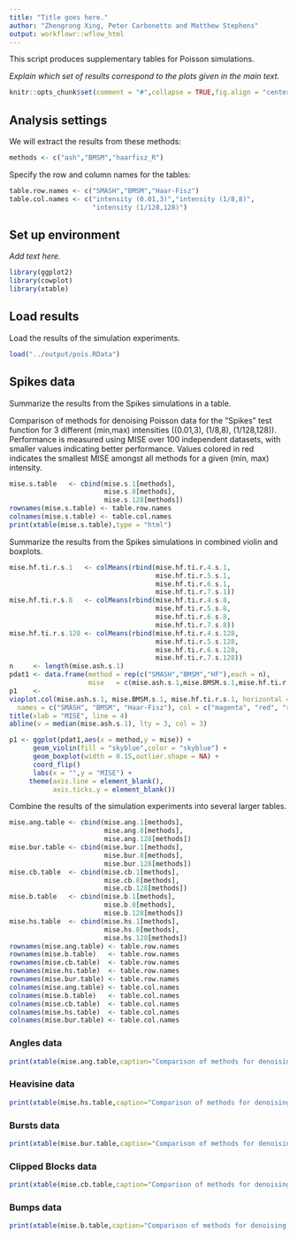 ```yaml
---
title: "Title goes here."
author: "Zhengrong Xing, Peter Carbonetto and Matthew Stephens"
output: workflowr::wflow_html
---
```


This script produces supplementary tables for Poisson simulations.

*Explain which set of results correspond to the plots given in the main
text.*

```r
knitr::opts_chunk$set(comment = "#",collapse = TRUE,fig.align = "center")
```

Analysis settings
-----------------

We will extract the results from these methods:

```r
methods <- c("ash","BMSM","haarfisz_R")
```

Specify the row and column names for the tables:

```r
table.row.names <- c("SMASH","BMSM","Haar-Fisz")
table.col.names <- c("intensity (0.01,3)","intensity (1/8,8)",
                     "intensity (1/128,128)")
```

Set up environment
------------------

*Add text here.*

```r
library(ggplot2)
library(cowplot)
library(xtable)
```

Load results
------------

Load the results of the simulation experiments.

```r
load("../output/pois.RData")
```

## Spikes data

Summarize the results from the Spikes simulations in a table.

Comparison of methods for denoising Poisson data for the "Spikes"
test function for 3 different (min,max) intensities ((0.01,3),
(1/8,8), (1/128,128)). Performance is measured using MISE over 100
independent datasets, with smaller values indicating better
performance. Values colored in red indicates the smallest MISE amongst
all methods for a given (min, max) intensity.

```r
mise.s.table   <- cbind(mise.s.1[methods],
                        mise.s.8[methods],
                        mise.s.128[methods])
rownames(mise.s.table) <- table.row.names
colnames(mise.s.table) <- table.col.names
print(xtable(mise.s.table),type = "html")
```

Summarize the results from the Spikes simulations in combined violin
and boxplots.

```r
mise.hf.ti.r.s.1   <- colMeans(rbind(mise.hf.ti.r.4.s.1,
                                     mise.hf.ti.r.5.s.1,
                                     mise.hf.ti.r.6.s.1,
	  		                         mise.hf.ti.r.7.s.1))
mise.hf.ti.r.s.8   <- colMeans(rbind(mise.hf.ti.r.4.s.8,
					                 mise.hf.ti.r.5.s.8,
                                     mise.hf.ti.r.6.s.8,
						  	         mise.hf.ti.r.7.s.8))
mise.hf.ti.r.s.128 <- colMeans(rbind(mise.hf.ti.r.4.s.128,
									 mise.hf.ti.r.5.s.128,
                                     mise.hf.ti.r.6.s.128,
									 mise.hf.ti.r.7.s.128))
n     <- length(mise.ash.s.1)
pdat1 <- data.frame(method = rep(c("SMASH","BMSM","HF"),each = n),
 				    mise   = c(mise.ash.s.1,mise.BMSM.s.1,mise.hf.ti.r.s.1))
p1    <- 
vioplot.col(mise.ash.s.1, mise.BMSM.s.1, mise.hf.ti.r.s.1, horizontal = TRUE,
  names = c("SMASH", "BMSM", "Haar-Fisz"), col = c("magenta", "red", "red"))
title(xlab = "MISE", line = 4)
abline(v = median(mise.ash.s.1), lty = 3, col = 3)

p1 <- ggplot(pdat1,aes(x = method,y = mise)) +
      geom_violin(fill = "skyblue",color = "skyblue") +
      geom_boxplot(width = 0.15,outlier.shape = NA) +
      coord_flip()
      labs(x = "",y = "MISE") +
     theme(axis.line = element_blank(),
           axis.ticks.y = element_blank())
```

Combine the results of the simulation experiments into several larger
tables.

```r
mise.ang.table <- cbind(mise.ang.1[methods],
                        mise.ang.8[methods],
                        mise.ang.128[methods])
mise.bur.table <- cbind(mise.bur.1[methods],
                        mise.bur.8[methods],
                        mise.bur.128[methods])
mise.cb.table  <- cbind(mise.cb.1[methods],
                        mise.cb.8[methods],
                        mise.cb.128[methods])
mise.b.table   <- cbind(mise.b.1[methods],
                        mise.b.8[methods],
                        mise.b.128[methods])
mise.hs.table  <- cbind(mise.hs.1[methods],
                        mise.hs.8[methods],
                        mise.hs.128[methods])
rownames(mise.ang.table) <- table.row.names
rownames(mise.b.table)   <- table.row.names
rownames(mise.cb.table)  <- table.row.names
rownames(mise.hs.table)  <- table.row.names
rownames(mise.bur.table) <- table.row.names
colnames(mise.ang.table) <- table.col.names
colnames(mise.b.table)   <- table.col.names
colnames(mise.cb.table)  <- table.col.names
colnames(mise.hs.table)  <- table.col.names
colnames(mise.bur.table) <- table.col.names
```

### Angles data

```r
print(xtable(mise.ang.table,caption="Comparison of methods for denoising Poisson data for the ``Angles'' test function for 3 different (min,max) intensities ((0.01,3), (1/8,8), (1/128,128)). Performance is measured using MISE over 100 independent datasets, with smaller values indicating better performance. Values colored in red indicates the smallest MISE amongst all methods for a given (min, max) intensity.",label="table:pois_ang",digits=2),type = "html")
```

### Heavisine data

```r
print(xtable(mise.hs.table,caption="Comparison of methods for denoising Poisson data for the ``Heavisine'' test function for 3 different (min,max) intensities ((0.01,3), (1/8,8), (1/128,128)). Performance is measured using MISE over 100 independent datasets, with smaller values indicating better performance. Values colored in red indicates the smallest MISE amongst all methods for a given (min, max) intensity.",label="table:pois_hs",digits=2),type = "html")
```

### Bursts data

```r
print(xtable(mise.bur.table,caption="Comparison of methods for denoising Poisson data for the ``Bursts'' test function for 3 different (min,max) intensities ((0.01,3), (1/8,8), (1/128,128)). Performance is measured using MISE over 100 independent datasets, with smaller values indicating better performance. Values colored in red indicates the smallest MISE amongst all methods for a given (min, max) intensity.",label="table:pois_bur",digits=2),type = "html")
```

### Clipped Blocks data

```r
print(xtable(mise.cb.table,caption="Comparison of methods for denoising Poisson data for the ``Clipped Blocks'' test function for 3 different (min,max) intensities ((0.01,3), (1/8,8), (1/128,128)). Performance is measured using MISE over 100 independent datasets, with smaller values indicating better performance. Values colored in red indicates the smallest MISE amongst all methods for a given (min, max) intensity.",label="table:pois_cb",digits=2),type = "html")
```

### Bumps data

```r
print(xtable(mise.b.table,caption="Comparison of methods for denoising Poisson data for the ``Bumps'' test function for 3 different (min,max) intensities ((0.01,3), (1/8,8), (1/128,128)). Performance is measured using MISE over 100 independent datasets, with smaller values indicating better performance. Values colored in red indicates the smallest MISE amongst all methods for a given (min, max) intensity.",label="table:pois_b",digits=2),type = "html")
```
